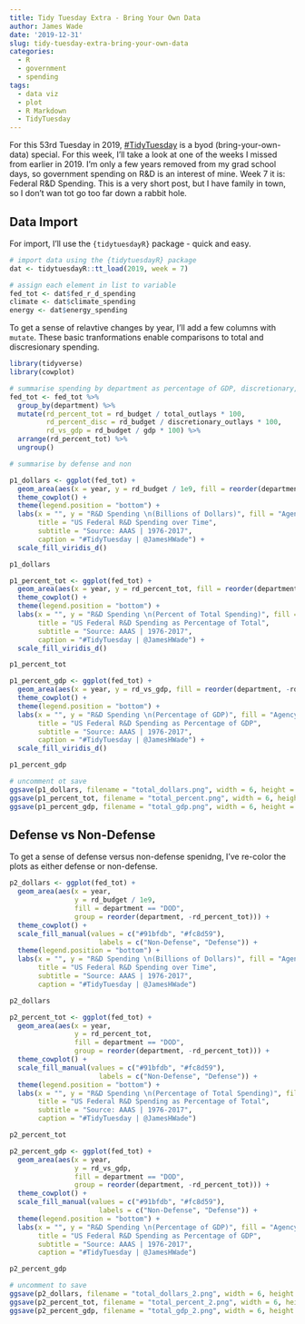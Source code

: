 ```yaml
---
title: Tidy Tuesday Extra - Bring Your Own Data
author: James Wade
date: '2019-12-31'
slug: tidy-tuesday-extra-bring-your-own-data
categories:
  - R
  - government
  - spending
tags:
  - data viz
  - plot
  - R Markdown
  - TidyTuesday
---
```


For this 53rd Tuesday in 2019, [#TidyTuesday](https://github.com/rfordatascience/tidytuesday) is a byod (bring-your-own-data) special. For this week, I'll take a look at one of the weeks I missed from earlier in 2019. I'm only a few years removed from my grad school days, so government spending on R&D is an interest of mine. Week 7 it is: Federal R&D Spending. This is a very short post, but I have family in town, so I don't wan tot go too far down a rabbit hole.

## Data Import

For import, I'll use the `{tidytuesdayR}` package - quick and easy.

```r
# import data using the {tidytuesdayR} package
dat <- tidytuesdayR::tt_load(2019, week = 7)

# assign each element in list to variable
fed_tot <- dat$fed_r_d_spending
climate <- dat$climate_spending
energy <- dat$energy_spending
```

To get a sense of relavtive changes by year, I'll add a few columns with `mutate`. These basic tranformations enable comparisons to total and discresionary spending.

```r
library(tidyverse)
library(cowplot)

# summarise spending by department as percentage of GDP, discretionary, & total spending
fed_tot <- fed_tot %>%
  group_by(department) %>% 
  mutate(rd_percent_tot = rd_budget / total_outlays * 100,
         rd_percent_disc = rd_budget / discretionary_outlays * 100,
         rd_vs_gdp = rd_budget / gdp * 100) %>% 
  arrange(rd_percent_tot) %>% 
  ungroup()

# summarise by defense and non
```


```r
p1_dollars <- ggplot(fed_tot) + 
  geom_area(aes(x = year, y = rd_budget / 1e9, fill = reorder(department, -rd_percent_tot))) + 
  theme_cowplot() +
  theme(legend.position = "bottom") +
  labs(x = "", y = "R&D Spending \n(Billions of Dollars)", fill = "Agency",
       title = "US Federal R&D Spending over Time",
       subtitle = "Source: AAAS | 1976-2017",
       caption = "#TidyTuesday | @JamesHWade") +
  scale_fill_viridis_d()

p1_dollars

p1_percent_tot <- ggplot(fed_tot) + 
  geom_area(aes(x = year, y = rd_percent_tot, fill = reorder(department, -rd_percent_tot))) + 
  theme_cowplot() +
  theme(legend.position = "bottom") +
  labs(x = "", y = "R&D Spending \n(Percent of Total Spending)", fill = "Agency",
       title = "US Federal R&D Spending as Percentage of Total",
       subtitle = "Source: AAAS | 1976-2017",
       caption = "#TidyTuesday | @JamesHWade") +
  scale_fill_viridis_d()

p1_percent_tot

p1_percent_gdp <- ggplot(fed_tot) + 
  geom_area(aes(x = year, y = rd_vs_gdp, fill = reorder(department, -rd_percent_tot))) + 
  theme_cowplot() +
  theme(legend.position = "bottom") +
  labs(x = "", y = "R&D Spending \n(Percentage of GDP)", fill = "Agency",
       title = "US Federal R&D Spending as Percentage of GDP",
       subtitle = "Source: AAAS | 1976-2017",
       caption = "#TidyTuesday | @JamesHWade") +
  scale_fill_viridis_d()

p1_percent_gdp

# uncomment ot save
ggsave(p1_dollars, filename = "total_dollars.png", width = 6, height = 6, dpi = "retina")
ggsave(p1_percent_tot, filename = "total_percent.png", width = 6, height = 6, dpi = "retina")
ggsave(p1_percent_gdp, filename = "total_gdp.png", width = 6, height = 6, dpi = "retina")
```

## Defense vs Non-Defense

To get a sense of defense versus non-defense spenidng, I've re-color the plots as either defense or non-defense.

```r
p2_dollars <- ggplot(fed_tot) + 
  geom_area(aes(x = year, 
                y = rd_budget / 1e9, 
                fill = department == "DOD", 
                group = reorder(department, -rd_percent_tot))) + 
  theme_cowplot() +
  scale_fill_manual(values = c("#91bfdb", "#fc8d59"), 
                      labels = c("Non-Defense", "Defense")) +
  theme(legend.position = "bottom") +
  labs(x = "", y = "R&D Spending \n(Billions of Dollars)", fill = "Agency",
       title = "US Federal R&D Spending over Time",
       subtitle = "Source: AAAS | 1976-2017",
       caption = "#TidyTuesday | @JamesHWade")

p2_dollars

p2_percent_tot <- ggplot(fed_tot) + 
  geom_area(aes(x = year,
                y = rd_percent_tot, 
                fill = department == "DOD", 
                group = reorder(department, -rd_percent_tot))) + 
  theme_cowplot() +
  scale_fill_manual(values = c("#91bfdb", "#fc8d59"), 
                      labels = c("Non-Defense", "Defense")) +
  theme(legend.position = "bottom") +
  labs(x = "", y = "R&D Spending \n(Percentage of Total Spending)", fill = "Agency",
       title = "US Federal R&D Spending as Percentage of Total",
       subtitle = "Source: AAAS | 1976-2017",
       caption = "#TidyTuesday | @JamesHWade")

p2_percent_tot

p2_percent_gdp <- ggplot(fed_tot) + 
  geom_area(aes(x = year, 
                y = rd_vs_gdp, 
                fill = department == "DOD", 
                group = reorder(department, -rd_percent_tot))) + 
  theme_cowplot() +
  scale_fill_manual(values = c("#91bfdb", "#fc8d59"), 
                      labels = c("Non-Defense", "Defense")) +
  theme(legend.position = "bottom") +
  labs(x = "", y = "R&D Spending \n(Percentage of GDP)", fill = "Agency",
       title = "US Federal R&D Spending as Percentage of GDP",
       subtitle = "Source: AAAS | 1976-2017",
       caption = "#TidyTuesday | @JamesHWade")

p2_percent_gdp

# uncomment to save
ggsave(p2_dollars, filename = "total_dollars_2.png", width = 6, height = 6, dpi = "retina")
ggsave(p2_percent_tot, filename = "total_percent_2.png", width = 6, height = 6, dpi = "retina")
ggsave(p2_percent_gdp, filename = "total_gdp_2.png", width = 6, height = 6, dpi = "retina")
```